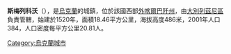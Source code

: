 {{coord|48|48|7|N|22|38|13|E|scale:30000|display=title}}

'''斯梅列科沃'''（{{lang-uk|Смереково}}），是[[烏克蘭|烏克蘭]]的城鎮，位於該國西部[[外喀爾巴阡州|外喀爾巴阡州]]，由[[大別列茲尼區|大別列茲尼區]]負責管轄，始建於1520年，面積18.46平方公里，海拔高度486米，2001年人口384，人口密度每平方公里20.81人。

{{Ukraine-geo-stub}}
[[Category:烏克蘭城市|Category:烏克蘭城市]]